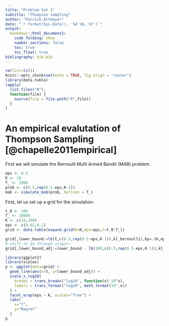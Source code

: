```yaml
---
title: "Problem Set 1"
subtitle: "Thompson sampling"
author: "Patrick Altmeyer"
date: "`r format(Sys.Date(), '%d %B, %Y')`"
output: 
  bookdown::html_document2:
    code_folding: show
    number_sections: false
    toc: true
    toc_float: true
bibliography: bib.bib
---
```


```r
rm(list=ls())
knitr::opts_chunk$set(echo = TRUE, fig.align = "center")
library(data.table)
lapply(
  list.files("R"),
  function(file) {
    source(file = file.path("R",file))
  }
)
```

# An empirical evalutation of Thompson Sampling [@chapelle2011empirical]

First we will simulate the Bernoulli Multi Armed Bandit (MAB) problem.

```r
eps <- 0.1
K <- 10
T_ <- 1000
prob <- c(0.5,rep(0.5-eps,K-1))
mab <- simulate_mab(prob, horizon = T_)
```

First, let us set up a grid for the simulation:

```r
t_0 <- 100
T_ <- 10000
K <- c(10,100)
eps <- c(0.02,0.1)
grid <- data.table(expand.grid(K=K,eps=eps,t=t_0:T_))
```

```r
grid[,lower_bound:=lb(t,c(0.5,rep(0.5-eps,K-1)),kl_bernoulli),by=.(K,eps,t)]
# shift to go through origin:
grid[,lower_bound_adj:=lower_bound - lb(100,c(0.5,rep(0.5-eps,K-1)),kl_bernoulli),by=.(K,eps)]
```

```r
library(ggplot2)
library(scales)
p <- ggplot(data=grid) +
  geom_line(aes(x=t, y=lower_bound_adj)) +
  scale_x_log10(
    breaks = trans_breaks("log10", function(x) 10^x),
    labels = trans_format("log10", math_format(10^.x))
  ) +
  facet_wrap(eps ~ K, scales="free") +
  labs(
    x="T",
    y="Regret"
  )
p
```



